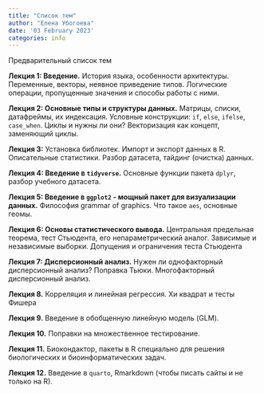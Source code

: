 ```yaml
---
title: "Список тем"
author: "Елена Убогоева"
date: '03 February 2023'
categories: info
---
```


Предварительный список тем

**Лекция 1: Введение.** История языка, особенности архитектуры. Переменные, векторы, неявное приведение типов. Логические операции, пропущенные значения и способы работы с ними.

**Лекция 2: Основные типы и структуры данных.** Матрицы, списки, датафреймы, их индексация. Условные конструкции: `if`, `else`, `ifelse`, `case_when`. Циклы и нужны ли они? Векторизация как концепт, заменяющий циклы.

**Лекция 3:** Установка библиотек. Импорт и экспорт данных в R. Описательные статистики. Разбор датасета, тайдинг (очистка) данных.

**Лекция 4: Введение в `tidyverse`.** Основные функции пакета `dplyr`, разбор учебного датасета.

**Лекция 5: Введение в `ggplot2` - мощный пакет для визуализации данных.** Философия grammar of graphics. Что такое `aes`, основные геомы.

**Лекция 6: Основы статистического вывода.** Центральная предельная теорема, тест Стьюдента, его непараметрический аналог. Зависимые и независимые выборки. Допущения и ограничения теста Стьюдента

**Лекция 7: Дисперсионный анализ.** Нужен ли однофакторный дисперсионный анализ? Поправка Тьюки. Многофакторный дисперсионный анализ.

**Лекция 8.** Корреляция и линейная регрессия. Хи квадрат и тесты Фишера

**Лекция 9.** Введение в обобщенную линейную модель (GLM). 

**Лекция 10.** Поправки на множественное тестирование.

**Лекция 11.** Биокондактор, пакеты в R специально для решения биологических и биоинформатических задач.

**Лекция 12.** Введение в `quarto`, Rmarkdown (чтобы писать сайты и не только на R). 

\
